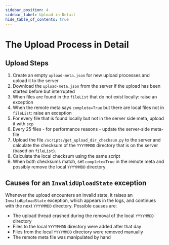 ```yaml
---
sidebar_position: 4
sidebar_label: Upload in Detail
hide_table_of_contents: true
---
```


# The Upload Process in Detail

## Upload Steps

1. Create an empty `upload-meta.json` for new upload processes and upload it to the server
2. Download the `upload-meta.json` from the server if the upload has been started before but interrupted
3. When files are found in the `fileList` that do not exist locally: <span className="tw-bg-red-200 tw-text-red-900 tw-rounded tw-px-1 tw-font-semibold tw-py-0.5 -tw-my-0.5">raise an exception</span>
4. When the remote meta says `complete=True` but there are local files not in `fileList`: <span className="tw-bg-red-200 tw-text-red-900 tw-rounded tw-px-1 tw-font-semibold tw-py-0.5 -tw-my-0.5">raise an exception</span>
5. For every file that is found locally but not in the server side meta, upload it with `scp`
6. Every 25 files - for performance reasons - update the server-side meta-file
7. Upload the file `/scripts/get_upload_dir_checksum.py` to the server and calculate the checksum of the `YYYYMMDD` directory that is on the server (based on `fileList`).
8. Calculate the local checksum using the same script
9. When both checksums match, set `complete=True` in the remote meta and possibly remove the local `YYYYMMDD` directory

## Causes for an `InvalidUploadState` exception

Whenever the upload encounters an invalid state, it raises an `InvalidUploadState` exception, which appears in the logs, and continues with the next `YYYYMMDD` directory. Possible causes are:

-   The upload thread crashed during the removal of the local `YYYYMMDD` directory
-   Files to the local `YYYYMMDD` directory were added after that day
-   Files from the local `YYYYMMDD` directory were removed manually
-   The remote meta file was manipulated by hand
